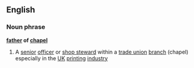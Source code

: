 ==English==
===Noun phrase===
'''[[father]] of [[chapel]]'''
#A [[senior]] [[officer]] or [[shop steward]] within a [[trade union]] [[branch]] (chapel) especially in the [[UK]] [[printing]] [[industry]]